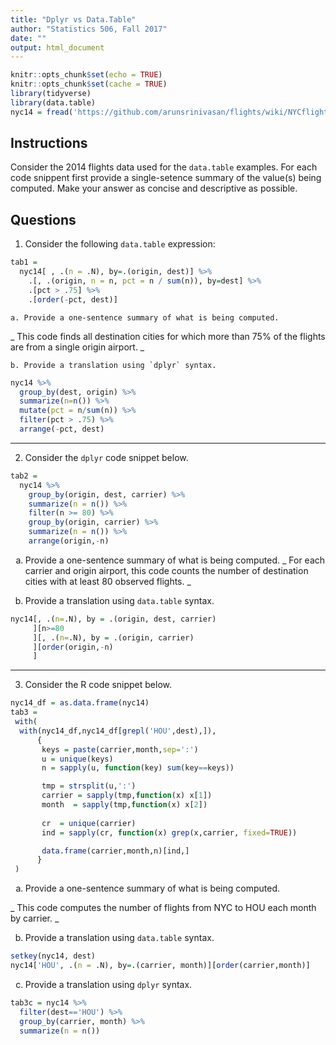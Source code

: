 ```yaml
---
title: "Dplyr vs Data.Table"
author: "Statistics 506, Fall 2017"
date: ""
output: html_document
---
```


```r
knitr::opts_chunk$set(echo = TRUE)
knitr::opts_chunk$set(cache = TRUE)
library(tidyverse)
library(data.table)
nyc14 = fread('https://github.com/arunsrinivasan/flights/wiki/NYCflights14/flights14.csv')
```

## Instructions

Consider the 2014 flights data used for the `data.table` examples. For each
code snippent first provide a single-setence summary of the value(s) being computed.
Make your answer as concise and descriptive as possible. 

## Questions 

  1.  Consider the following `data.table` expression:

```r
tab1 =
  nyc14[ , .(n = .N), by=.(origin, dest)] %>%
    .[, .(origin, n = n, pct = n / sum(n)), by=dest] %>%
    .[pct > .75] %>%
    .[order(-pct, dest)]
```
    a. Provide a one-sentence summary of what is being computed.

_ This code finds all destination cities for which more than 75% of
the flights are from a single origin airport. _
    
    b. Provide a translation using `dplyr` syntax.

```r
nyc14 %>%
  group_by(dest, origin) %>%
  summarize(n=n()) %>%
  mutate(pct = n/sum(n)) %>%
  filter(pct > .75) %>%
  arrange(-pct, dest)
```

***

  2. Consider the `dplyr` code snippet below.  
  
```r
tab2 =
  nyc14 %>%
    group_by(origin, dest, carrier) %>%
    summarize(n = n()) %>%
    filter(n >= 80) %>%
    group_by(origin, carrier) %>%
    summarize(n = n()) %>%
    arrange(origin,-n)
```

 a. Provide a one-sentence summary of what is being computed.
 _ For each carrier and origin airport, this code counts the number of destination
 cities with at least 80 observed flights. _
 
 b. Provide a translation using `data.table` syntax.
 
```r
nyc14[, .(n=.N), by = .(origin, dest, carrier)
     ][n>=80
     ][, .(n=.N), by = .(origin, carrier)
     ][order(origin,-n)
     ]
```
 
    
***

  3.  Consider the R code snippet below.
  
```r
nyc14_df = as.data.frame(nyc14)
tab3 =
 with(
  with(nyc14_df,nyc14_df[grepl('HOU',dest),]),
      {
       keys = paste(carrier,month,sep=':')
       u = unique(keys)
       n = sapply(u, function(key) sum(key==keys))

       tmp = strsplit(u,':')
       carrier = sapply(tmp,function(x) x[1])
       month  = sapply(tmp,function(x) x[2])
       
       cr  = unique(carrier)
       ind = sapply(cr, function(x) grep(x,carrier, fixed=TRUE))

       data.frame(carrier,month,n)[ind,]
      }
 )
```

  a. Provide a one-sentence summary of what is being computed.
  
  _ This code computes the number of flights from NYC to HOU each month
  by carrier. _
    
  b. Provide a translation using `data.table` syntax.

```r
setkey(nyc14, dest)
nyc14['HOU', .(n = .N), by=.(carrier, month)][order(carrier,month)]
```

    
  c. Provide a translation using `dplyr` syntax.
  
```r
tab3c = nyc14 %>%
  filter(dest=='HOU') %>%
  group_by(carrier, month) %>%
  summarize(n = n())
```


